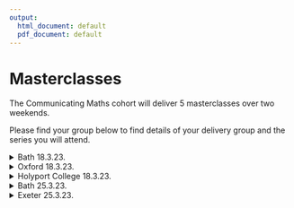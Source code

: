 ```yaml
---
output:
  html_document: default
  pdf_document: default
---
```

# Masterclasses{-}
<!-- This is a spoiler in gitbook, html and epub formats, and normal text otherwise. -->

The Communicating Maths cohort will deliver 5 masterclasses over two weekends.

Please find your group below to find details of your delivery group and the series you will attend.

<details>
<summary>Bath 18.3.23. </summary> 

::: {.information data-latex=""}
**Date:** *18.3.23*.

**Time:** *10:00-12:30*.

**Location:** *Bath University Campus*.

**Audience:** *Year 9, approx 100 participants*.

**University Mentor:** *Tam*.

**Masterclass Contact** *Chris Budd mascjb@bath.ac.uk*.

**Group Members:** *Joy Boh, Ashley Higgs, Chloe Howcroft, Lucia Lopez, Haranja Sivaneswaran, Jodie Young.*

**Initial pitch:** This group will pitch their initial ideas for their masterclass to the rest of the group at 12:20 on 9/3/23. You should prepare a 10 minute overview of your masterclass showing any relevant material. After this, you can expect to receive questions and feedback from your lecturers and peers for approx 10 minutes.
:::
</details>

<details>
<summary>Oxford 18.3.23. </summary> 


::: {.information data-latex=""}
**Date:** *18.3.23*.

**Time:** *10:00-12:30*.

**Location:** *Oxford Brookes Campus*.

**Audience:** *Sixth form, approx 30 participants*.

**University Mentor:** *Ben*.

**Masterclass Contact** *Sam Kamparis s.kamperis@brookes.ac.uk*.

**Group Members:** *Tom Eves, Zoe Fairfax, Alankrit Mata, Anna Quinn, Rhea Shah.*

**Initial pitch:** This group will pitch their initial ideas for their masterclass to the rest of the group at 12:20 on 10/3/23. You should prepare a 10 minute overview of your masterclass showing any relevant material. After this, you can expect to receive questions and feedback from your lecturers and peers for approx 10 minutes.

:::
</details>

<details>
<summary>Holyport College 18.3.23. </summary> 

::: {.information data-latex=""}
**Date:** *18.3.23*.

**Time:** *9:30-12:00*.

**Location:** *Holyport College*.

**Audience:** *Year 9, approx 45 participants*.

**University Mentor:** *Waleed*.

**Masterclass Contact** *Daniel Hubbard rimasterclasses@holyportcollege.org.uk*.

**Group Members:** *Andrew McGrath ,Kamilla Bugno,Ewan Partington, Samantha Perryman, Olivia Wiseman.*

**Initial pitch:** This group will pitch their initial ideas for their masterclass to the rest of the group at 12:40 on 9/3/23. You should prepare a 10 minute overview of your masterclass showing any relevant material. After this, you can expect to receive questions and feedback from your lecturers and peers for approx 10 minutes.

:::
</details>

<details>
<summary>Bath 25.3.23. </summary> 


::: {.information data-latex=""}
**Date:** *25.3.23*.

**Time:** *10:00-12:30*.

**Location:** *Bath University Campus*.

**Audience:** *Year 9, approx 100 participants*.

**University Mentor:** *Ben*.

**Masterclass Contact** *Chris Budd mascjb@bath.ac.uk*.

**Group Members:** *Abigail Bennett, Tosia Ciszek, Mirren Derby,Timi Folaranmi, Molly Maguire-King, Tali Shear*

**Initial pitch:** This group will pitch their initial ideas for their masterclass to the rest of the group at 12:40 on 10/3/23. You should prepare a 10 minute overview of your masterclass showing any relevant material. After this, you can expect to receive questions and feedback from your lecturers and peers for approx 10 minutes.
:::
</details>

<details>
<summary>Exeter 25.3.23. </summary> 

::: {.information data-latex=""}
**Date:** *25.3.23*.

**Time:** *9:30-12:00*.

**Location:** *Exeter School of Maths*.

**Audience:** *Year 9, approx 30 participants*.

**University Mentor:** *Tam*.

**Masterclass Contact** *Sophie Brown SophieBrown@exeterms.ac.uk*.

**Group Members:** *Sam Cheung, Lana Gregory, Ella Hidveghy, Rebecca Knight, Mira Balaji.*

**Initial pitch:** This group will pitch their initial ideas for their masterclass to the rest of the group at 13:20 on 10/3/23. You should prepare a 10 minute overview of your masterclass showing any relevant material. After this, you can expect to receive questions and feedback from your lecturers and peers for approx 10 minutes.
:::
</details>


